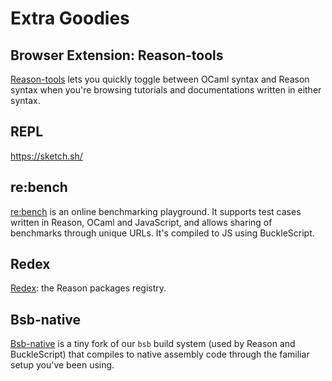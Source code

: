 
# Extra Goodies

## Browser Extension: Reason-tools

[Reason-tools](https://github.com/reasonml/reason-tools) lets you quickly toggle between OCaml syntax and Reason syntax when you're browsing tutorials and documentations written in either syntax.

## REPL

https://sketch.sh/

## re:bench

[re:bench](https://rebench.github.io) is an online benchmarking playground. It supports test cases written in Reason, OCaml and JavaScript, and allows sharing of benchmarks through unique URLs. It's compiled to JS using BuckleScript.

## Redex

[Redex](https://redex.github.io): the Reason packages registry.

## Bsb-native

[Bsb-native](https://github.com/bsansouci/bsb-native) is a tiny fork of our `bsb` build system (used by Reason and BuckleScript) that compiles to native assembly code through the familiar setup you've been using.
